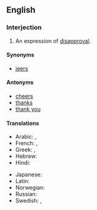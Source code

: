 ==English==

===Interjection===
{{en-interj}}

# An expression of [[disapproval]].

====Synonyms====
* [[jeers]]

====Antonyms====
* [[cheers]]
* [[thanks]]
* [[thank you]]

====Translations====
{{trans-top|expression of disapproval}}
* Arabic: {{t|ar|حَرَام عَلَيْك}}, {{t|ar|عَيْب عَلَيْكَ}}
* French: {{t|fr|honte à toi}}, {{t|fr|honte à vous}}
* Greek: {{t|el|ντροπή σου}}, {{t|el|ντροπή σας}}
* Hebrew: {{t|he|התבייש לך|tr=hitbayésh lekhá|sc=Hebr}}
* Hindi: {{t+|hi|शर्म|tr=śarm|sc=Deva}}
{{trans-mid}}
* Japanese: {{t|ja|恥を知れ|tr=はじをしれ, hajioshire|sc=Jpan}}
* Latin: {{t+|la|te}} {{t|la|pudeat}}
* Norwegian: {{t|no|skam deg}}
* Russian: {{t|ru|как вам не стыдно!}}
* Swedish: {{t|sv|fy skäms}}, {{t|sv|skäms på dig}}
{{trans-bottom}}